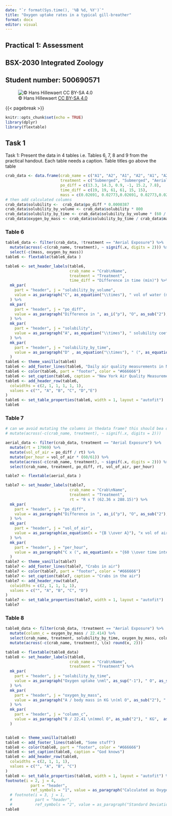 ```yaml
---
date: "`r format(Sys.time(), '%B %d, %Y')`"
title: "Oxygen uptake rates in a typical gill-breather"
format: docx
editor: visual
---
```


## Practical 1: Assessment

## BSX-2030 Integrated Zoology

## Student number: 500690571

![© Hans Hillewaert [CC BY-SA 4.0](https://creativecommons.org/licenses/by-sa/4.0/)](1024px-Carcinus_maenas.jpg){fig-align="center"}

{{< pagebreak >}}

```r
knitr::opts_chunk$set(echo = TRUE)
library(dplyr)
library(flextable)
```

## Task 1

Task 1: Present the data in 4 tables i.e. Tables 6, 7, 8 and 9 from the practical handout. Each table needs a caption. Table titles go above the table

```r
crab_data <- data.frame(crab_name = c("A1", "A2", "A1", "A2", "A1", "A2"),
                        treatment = c("Submerged", "Submerged", "Aerial Exposure", "Aerial Exposure", "Resubmerged","Resubmerged"),
                        po_diff = c(13.3, 14.3, 0.9, -1, 15.2, 7.8),
                        time_diff = c(19, 19, 61, 61, 15, 15),
                        mass = c(0.02691, 0.02773,0.02691, 0.02773,0.02691, 0.02773)) 
# then add calculated columns
crab_data$solubility <-  crab_data$po_diff * 0.0000387
crab_data$solubility_by_volume <- crab_data$solubility * 800
crab_data$solubility_by_time <- crab_data$solubility_by_volume * (60 / crab_data$time_diff)
crab_data$oxygen_by_mass <- crab_data$solubility_by_time / crab_data$mass
```

### Table 6

```r

table6_data <- filter(crab_data, !treatment == "Aerial Exposure") %>% 
  mutate(across(-c(crab_name, treatment), ~ signif(.x, digits = 2))) %>%
  select(-c(mass, oxygen_by_mass))
table6 <- flextable(table6_data )

table6 <- set_header_labels(table6,
                            crab_name = "Crab\nName",
                            treatment = "Treatment",
                            time_diff = "Difference in time (min)") %>% 
  mk_par(
    part = "header", j = "solubility_by_volume",
    value = as_paragraph("C", as_equation("\\times"), " vol of water (ml)") 
  ) %>%
  mk_par(
    part = "header", j = "po_diff",
    value = as_paragraph("Difference in ", as_i("p"), "O", as_sub("2"), "\n", as_i("mmHg"))
  ) %>% 
  mk_par(
    part = "header", j = "solubility",
    value = as_paragraph("A", as_equation("\\times"), " solubility coefficient (3.87", as_equation("\\times"), " 10", as_sup("-5"), ")")
  ) %>% 
  mk_par(
    part = "header", j = "solubility_by_time",
    value = as_paragraph("D" , as_equation("\\times"), " (", as_equation(x = "{60 \\over B}"), ")\n ml", as_sup("-1"), " O", as_sub("2"), " h", as_sup("-1"))
  )
table6 <- theme_vanilla(table6)
table6 <- add_footer_lines(table6, "Daily air quality measurements in New York May to September 1973.")
table6 <- color(table6, part = "footer", color = "#666666")
table6 <- set_caption(table6, caption = "New York Air Quality Measurements")
table6 <- add_header_row(table6,
  colwidths = c(2, 1, 1, 1, 1, 1),
  values = c("", "A", "B", "C", "D","E")
)
table6 <- set_table_properties(table6, width = 1, layout = "autofit")
table6
```

### Table 7

```r
# can we avoid mutating the columns in thedata frame? this should bea display feature
# mutate(across(-c(crab_name, treatment), ~ signif(.x, digits = 2)))

aerial_data <- filter(crab_data, treatment == "Aerial Exposure") %>% 
  mutate(rt = 17969) %>%
  mutate(vol_of_air = po_diff / rt) %>%
  mutate(per_hour = vol_of_air * (60/61)) %>%
  mutate(across(-c(crab_name, treatment), ~ signif(.x, digits = 2))) %>%
  select(crab_name, treatment, po_diff, rt, vol_of_air, per_hour)

table7 <- flextable(aerial_data )

table7 <- set_header_labels(table7,
                            crab_name = "Crab\nName",
                            treatment = "Treatment",
                            rt = "R x T (62.36 x 288.15)") %>% 
  mk_par(
    part = "header", j = "po_diff",
    value = as_paragraph("Difference in ", as_i("p"), "O", as_sub("2"), "\n", as_i("mmHg"))
  ) %>% 
  mk_par(
    part = "header", j = "vol_of_air",
    value = as_paragraph(as_equation(x = "{B \\over A}"), "x vol of air (litres)", as_i("mmol O"), as_sub("2"))
  ) %>% 
  mk_par(
    part = "header", j = "per_hour",
    value = as_paragraph("C x (", as_equation(x = "{60 \\over time interval}"), as_i("mmol O"), as_sub("2"), " h", as_sup("-1"), ")")
  )
table7 <- theme_vanilla(table7)
table7 <- add_footer_lines(table7, "Crabs in air")
table7 <- color(table7, part = "footer", color = "#666666")
table7 <- set_caption(table7, caption = "Crabs in the air")
table7 <- add_header_row(table7,
  colwidths = c(2, 1, 1, 1, 1),
  values = c("", "A", "B", "C", "D")
)
table7 <- set_table_properties(table7, width = 1, layout = "autofit")
table7

```

### Table 8

```r
table8_data <- filter(crab_data, !treatment == "Aerial Exposure") %>% 
  mutate(column_c = oxygen_by_mass / 22.414) %>%
  select(crab_name, treatment, solubility_by_time, oxygen_by_mass, column_c) %>%
  mutate(across(-c(crab_name, treatment), \(x) round(x, 2)))

table8 <- flextable(table8_data)
table8 <- set_header_labels(table8,
                            crab_name = "Crab\nName",
                            treatment = "Treatment") %>% 
  mk_par(
    part = "header", j = "solubility_by_time",
    value = as_paragraph("Oxygen uptake \nml", as_sup("-1"), " O", as_sub("2"), " h", as_sup("-1"))
  ) %>%
  mk_par(
    part = "header", j = "oxygen_by_mass",
    value = as_paragraph("A / body mass in KG \n(ml O", as_sub("2"), " KG",  as_sup("-1"), " h", as_sup("-1"), ")")
  ) %>%
  mk_par(
    part = "header", j = "column_c",
    value = as_paragraph("B / 22.41 \n(mmol O", as_sub("2"), " KG",  as_sup("-1"), " h", as_sup("-1"), ")")
  )


table8 <- theme_vanilla(table8)
table8 <- add_footer_lines(table8, "Some stuff")
table8 <- color(table8, part = "footer", color = "#666666")
table8 <- set_caption(table8, caption = "God knows")
table8 <- add_header_row(table8,
  colwidths = c(2, 1, 1, 1),
  values = c("", "A", "B", "C")
)
table8 <- set_table_properties(table8, width = 1, layout = "autofit") %>%
footnote(i = 2, j = 4, 
           part = "header",
           ref_symbols = "1", value = as_paragraph("Calculated as Oxygen uptake / body mass in kg")) # %>% 
  # footnote(i = 3, j = 1, 
  #          part = "header",
  #          ref_symbols = "2", value = as_paragraph("Standard Deviation")) 
table8

```
